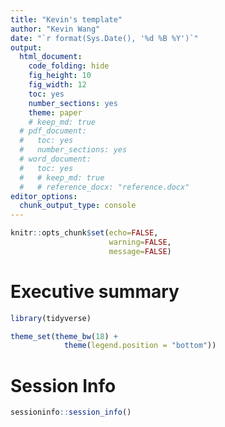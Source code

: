 ```yaml
---
title: "Kevin's template"
author: "Kevin Wang"
date: "`r format(Sys.Date(), '%d %B %Y')`"
output:
  html_document:
    code_folding: hide
    fig_height: 10
    fig_width: 12
    toc: yes
    number_sections: yes
    theme: paper
    # keep_md: true
  # pdf_document:
  #   toc: yes
  #   number_sections: yes
  # word_document: 
  #   toc: yes
  #   # keep_md: true
  #   # reference_docx: "reference.docx"
editor_options: 
  chunk_output_type: console
---
```


```r
knitr::opts_chunk$set(echo=FALSE, 
                      warning=FALSE, 
                      message=FALSE)
```

# Executive summary

```r
library(tidyverse)

theme_set(theme_bw(18) +
            theme(legend.position = "bottom"))
```


# Session Info
```r
sessioninfo::session_info()
```

